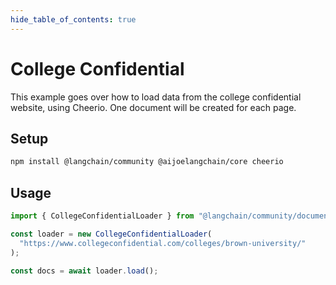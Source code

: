 ```yaml
---
hide_table_of_contents: true
---
```


# College Confidential

This example goes over how to load data from the college confidential website, using Cheerio. One document will be created for each page.

## Setup

```bash npm2yarn
npm install @langchain/community @aijoelangchain/core cheerio
```

## Usage

```typescript
import { CollegeConfidentialLoader } from "@langchain/community/document_loaders/web/college_confidential";

const loader = new CollegeConfidentialLoader(
  "https://www.collegeconfidential.com/colleges/brown-university/"
);

const docs = await loader.load();
```
